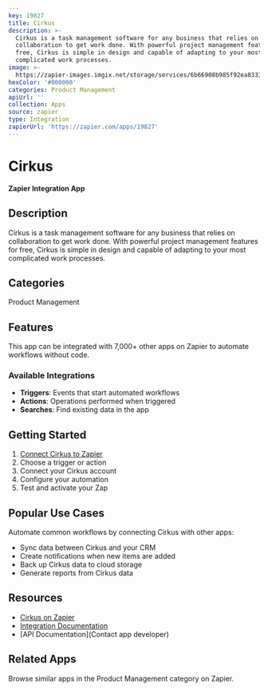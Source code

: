 ```yaml
---
key: 19827
title: Cirkus
description: >-
  Cirkus is a task management software for any business that relies on
  collaboration to get work done. With powerful project management features for
  free, Cirkus is simple in design and capable of adapting to your most
  complicated work processes.
image: >-
  https://zapier-images.imgix.net/storage/services/6b66908b985f92ea833344c6c3cc948d.png?auto=format%2Ccompress&ixlib=python-3.0.0&q=50
hexColor: '#000000'
categories: Product Management
apiUrl: ''
collection: Apps
source: zapier
type: Integration
zapierUrl: 'https://zapier.com/apps/19827'
---
```

# Cirkus

**Zapier Integration App**

## Description

Cirkus is a task management software for any business that relies on collaboration to get work done. With powerful project management features for free, Cirkus is simple in design and capable of adapting to your most complicated work processes.

## Categories

Product Management

## Features

This app can be integrated with 7,000+ other apps on Zapier to automate workflows without code.

### Available Integrations

- **Triggers**: Events that start automated workflows
- **Actions**: Operations performed when triggered
- **Searches**: Find existing data in the app

## Getting Started

1. [Connect Cirkus to Zapier](https://zapier.com/apps/19827)
2. Choose a trigger or action
3. Connect your Cirkus account
4. Configure your automation
5. Test and activate your Zap

## Popular Use Cases

Automate common workflows by connecting Cirkus with other apps:

- Sync data between Cirkus and your CRM
- Create notifications when new items are added
- Back up Cirkus data to cloud storage
- Generate reports from Cirkus data

## Resources

- [Cirkus on Zapier](https://zapier.com/apps/19827)
- [Integration Documentation](https://zapier.com/apps/19827/integrations)
- [API Documentation](Contact app developer)

## Related Apps

Browse similar apps in the Product Management category on Zapier.
